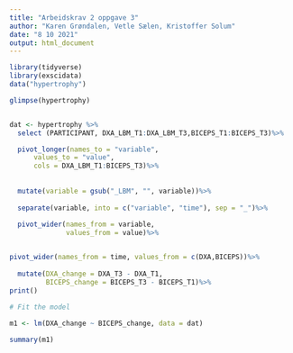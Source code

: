 ```yaml
---
title: "Arbeidskrav 2 oppgave 3"
author: "Karen Grøndalen, Vetle Sælen, Kristoffer Solum"
date: "8 10 2021"
output: html_document
---
```


```r

library(tidyverse)
library(exscidata)
data("hypertrophy")

glimpse(hypertrophy)


dat <- hypertrophy %>%
  select (PARTICIPANT, DXA_LBM_T1:DXA_LBM_T3,BICEPS_T1:BICEPS_T3)%>%

  pivot_longer(names_to = "variable",
      values_to = "value",
      cols = DXA_LBM_T1:BICEPS_T3)%>%
  
  
  mutate(variable = gsub("_LBM", "", variable))%>%
   
  separate(variable, into = c("variable", "time"), sep = "_")%>%
   
  pivot_wider(names_from = variable, 
              values_from = value)%>%


pivot_wider(names_from = time, values_from = c(DXA,BICEPS))%>%
  
  mutate(DXA_change = DXA_T3 - DXA_T1,
         BICEPS_change = BICEPS_T3 - BICEPS_T1)%>%
print()
  
# Fit the model 

m1 <- lm(DXA_change ~ BICEPS_change, data = dat)

summary(m1)




```


